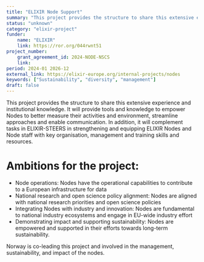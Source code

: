 ```yaml
---
title: "ELIXIR Node Support"
summary: "This project provides the structure to share this extensive experience and institutional knowledge. It will provide tools and knowledge to empower Nodes to better measure their activities and environment, streamline approaches, and enable communication."
status: "unknown"
category: "elixir-project"
funder:
    name: "ELIXIR"
    link: https://ror.org/044rwnt51
project_number:
    grant_agreement_id: 2024-NODE-NSCS
    link: 
period: 2024-01 2026-12
external_link: https://elixir-europe.org/internal-projects/nodes
keywords: ["Sustainability", "diversity", "management"]
draft: false
---
```


This project provides the structure to share this extensive experience and institutional knowledge. 
It will provide tools and knowledge to empower Nodes to better measure their activities and environment, streamline approaches and enable communication.
In addition, it will complement tasks in ELIXIR-STEERS in strengthening and equipping ELIXIR Nodes and Node staff with key organisation, management and training skills and resources.

# Ambitions for the project:
* Node operations: Nodes have the operational capabilities to contribute to a European infrastructure for data
* National research and open science policy alignment: Nodes are aligned with national research priorities and open science policies
* Integrating Nodes with industry and innovation: Nodes are fundamental to national industry ecosystems and engage in EU-wide industry effort
* Demonstrating impact and supporting sustainability: Nodes are empowered and supported in their efforts towards long-term sustainability. 

Norway is co-leading this project and involved in the management, sustainability, and impact of the nodes.
